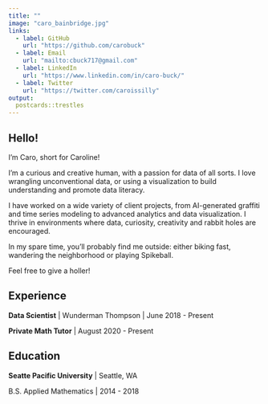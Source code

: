 ```yaml
---
title: ""
image: "caro_bainbridge.jpg"
links:
  - label: GitHub
    url: "https://github.com/carobuck"
  - label: Email
    url: "mailto:cbuck717@gmail.com"
  - label: LinkedIn
    url: "https://www.linkedin.com/in/caro-buck/"
  - label: Twitter
    url: "https://twitter.com/caroissilly"
output:
  postcards::trestles
---
```

 
## Hello!

I'm Caro, short for Caroline! 

I'm a curious and creative human, with a passion for data of all sorts. I love wrangling unconventional data, or using a visualization to build understanding and promote data literacy.

I have worked on a wide variety of client projects, from AI-generated graffiti and time series modeling to advanced analytics and data visualization. I thrive in environments where data, curiosity, creativity and rabbit holes are encouraged.

In my spare time, you’ll probably find me outside: either biking fast, wandering the neighborhood or playing Spikeball.

Feel free to give a holler!

## Experience

**Data Scientist** | Wunderman Thompson | June 2018 - Present

**Private Math Tutor** | August 2020 - Present

## Education

**Seatte Pacific University** | Seattle, WA

B.S. Applied Mathematics  | 2014 - 2018

